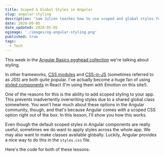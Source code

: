 ```yaml
---
title: Scoped & Global Styles in Angular
slug: angular-styling
description: 'Sam Julien teaches how to use scoped and global styles for web apps written in Angular. Two videos and sample code!'
date: 2020-05-05
date_updated: 2020-05-05
ogimage: './images/og-angular-styling.png'
published: true
tags:
  - Tech
---
```



This week in the [Angular Basics egghead collection](https://egghead.io/playlists/angular-basics-888f) we're talking about styling.

In other frameworks, [CSS modules](https://github.com/css-modules/css-modules) and [CSS-in-JS](https://cssinjs.org/) (sometimes referred to as JSS) are both quite popular. I've actually become a huge fan of using [styled components](https://emotion.sh/docs/styled) in React (I'm using them with Emotion on this site!).

One of the reasons for this is the ability to add scoped styling to your app. This prevents inadvertently overwriting styles due to a shared global class somewhere. You won't hear much about these options in the Angular community, though, and that's because Angular comes with a scoped CSS option right out of the box. In this lesson, I'll show you how this works.

<Egghead url="https://egghead.io/lessons/angular-use-scoped-component-styles-in-angular/embed?pl=angular-basics-888f" />

Even though the default scoped styles in Angular components are really useful, sometimes we do want to apply styles across the whole app. We may also want to make classes available globally. Luckily, Angular provides a nice way to do this in the `styles.css` file.

<Egghead url="https://egghead.io/lessons/angular-add-global-styles-in-angular/embed?pl=angular-basics-888f" />

Here's the code for both of these lessons:

<EditorEmbed url="https://stackblitz.com/edit/egghead-angular-styling?embed=1&file=src/styles.css&view=editor" />
